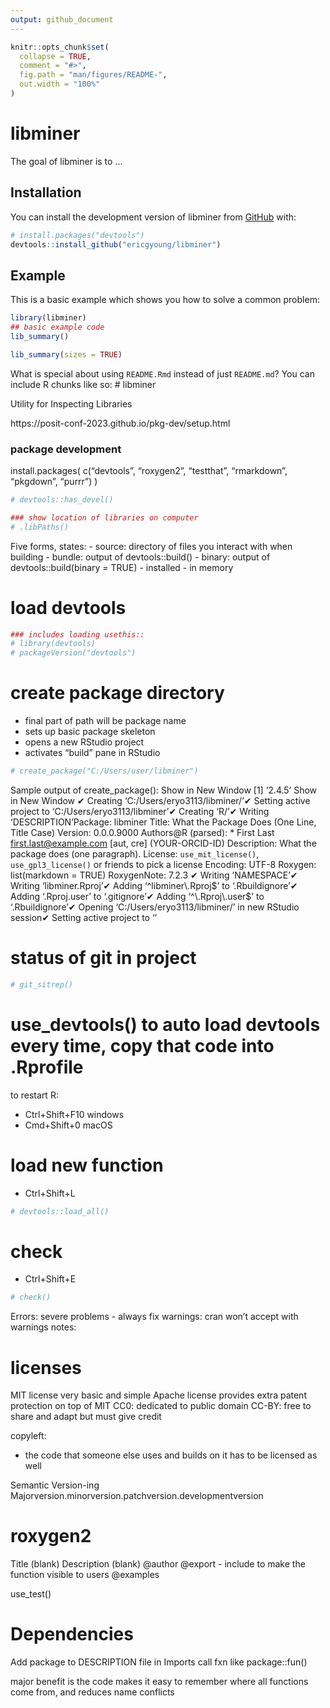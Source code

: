 ```yaml
---
output: github_document
---
```


<!-- README.md is generated from README.Rmd. Please edit that file -->

```r
knitr::opts_chunk$set(
  collapse = TRUE,
  comment = "#>",
  fig.path = "man/figures/README-",
  out.width = "100%"
)
```

# libminer

<!-- badges: start -->
<!-- badges: end -->

The goal of libminer is to ...

## Installation

You can install the development version of libminer from [GitHub](https://github.com/) with:

``` r
# install.packages("devtools")
devtools::install_github("ericgyoung/libminer")
```

## Example

This is a basic example which shows you how to solve a common problem:

```r
library(libminer)
## basic example code
lib_summary()

lib_summary(sizes = TRUE)
```

What is special about using `README.Rmd` instead of just `README.md`? You can include R chunks like so:
# libminer

Utility for Inspecting Libraries

https://posit-conf-2023.github.io/pkg-dev/setup.html

### package development
install.packages(
  c("devtools", "roxygen2", "testthat", "rmarkdown", "pkgdown", "purrr")
)

```r
# devtools::has_devel()

### show location of libraries on computer
# .libPaths()

```


Five forms, states:
- source: directory of files you interact with when building
- bundle: output of devtools::build()
- binary: output of devtools::build(binary = TRUE)
- installed
- in memory


# load devtools
```r
### includes loading usethis::
# library(devtools)
# packageVersion("devtools")

```

# create package directory

- final part of path will be package name
- sets up basic package skeleton
- opens a new RStudio project
- activates "build" pane in RStudio

```r

# create_package("C:/Users/user/libminer")

```
Sample output of create_package():
Show in New Window
[1] ‘2.4.5’
Show in New Window
✔ Creating 'C:/Users/eryo3113/libminer/'✔ Setting active project to 'C:/Users/eryo3113/libminer'✔ Creating 'R/'✔ Writing 'DESCRIPTION'Package: libminer
Title: What the Package Does (One Line, Title Case)
Version: 0.0.0.9000
Authors@R (parsed):
    * First Last <first.last@example.com> [aut, cre] (YOUR-ORCID-ID)
Description: What the package does (one paragraph).
License: `use_mit_license()`, `use_gpl3_license()` or friends to
    pick a license
Encoding: UTF-8
Roxygen: list(markdown = TRUE)
RoxygenNote: 7.2.3
✔ Writing 'NAMESPACE'✔ Writing 'libminer.Rproj'✔ Adding '^libminer\\.Rproj$' to '.Rbuildignore'✔ Adding '.Rproj.user' to '.gitignore'✔ Adding '^\\.Rproj\\.user\$' to '.Rbuildignore'✔ Opening 'C:/Users/eryo3113/libminer/' in new RStudio session✔ Setting active project to '<no active project>'

# status of git in project

```r

# git_sitrep()

```

# use_devtools() to auto load devtools every time, copy that code into .Rprofile

to restart R:

- Ctrl+Shift+F10 windows
- Cmd+Shift+0 macOS

# load new function

- Ctrl+Shift+L

```r

# devtools::load_all()

```

# check

- Ctrl+Shift+E

```r

# check()

```

Errors: severe problems - always fix
warnings: cran won't accept with warnings
notes:

# licenses

MIT license very basic and simple
Apache license provides extra patent protection on top of MIT
CC0: dedicated to public domain
CC-BY: free to share and adapt but must give credit

copyleft: 
  
  - the code that someone else uses and builds on it has to be licensed as well

Semantic Version-ing
Majorversion.minorversion.patchversion.developmentversion

# roxygen2

Title
(blank)
Description
(blank)
@author
@export - include to make the function visible to users
@examples



use_test()

# Dependencies

Add package to DESCRIPTION file in Imports
call fxn like package::fun()

major benefit is the code makes it easy to remember where all functions come from, and reduces name conflicts
